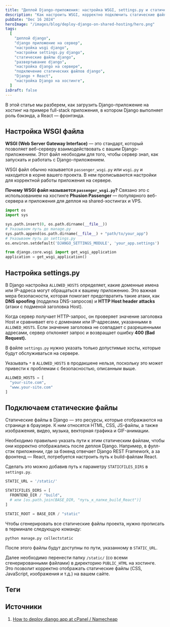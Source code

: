 ```yaml
---
title: "Деплой Django-приложения: настройка WSGI, settings.py и статических файлов"
description: "Как настроить WSGI, корректно подключить статические файлы и обеспечить бесперебойную работу Django приложения с React фронтендом на сервере"
pubDate: "Dec 16 2024"
heroImage: "/images/blog/deploy-django-on-shared-hosting/hero.png"
tags:
  [
    "деплой django",
    "django приложение на сервер",
    "настройка wsgi django",
    "настройки settings.py django",
    "статические файлы django",
    "развертывание django",
    "настройка django на сервере",
    "подключение статических файлов django",
    "Django + React",
    "настройка Django на хостинге",
  ]
isDraft: false
---
```



В этой статье мы разберем, как загрузить Django-приложение на хостинг на примере full-stack приложения, в котором Django выполняет роль бэкэнда, а React — фронтэнда.

## Настройка WSGI файла

**WSGI (Web Server Gateway Interface)** — это стандарт, который позволяет веб-серверу взаимодействовать с вашим Django-приложением. Этот файл необходим для того, чтобы сервер знал, как запускать и работать с Django-приложением.

WSGI файл обычно называется `passenger_wsgi.py` или `wsgi.py` и находится в корне вашего проекта. В нем прописываются настройки для корректной работы приложения на сервере.

**Почему WSGI файл называется `passenger_wsgi.py`?** Связано это с использованием на хостинге **Phusion Passenger** — популярного веб-сервера
и приложения для деплоя на shared-хостингах и VPS.

```python title="passenger_wsgi.py"
import os
import sys

sys.path.insert(0, os.path.dirname(__file__))
# Указываем путь до manage.py
sys.path.append(os.path.dirname(__file__) + "path/to/your_app")
# Указываем путь до settings.py
os.environ.setdefault('DJANGO_SETTINGS_MODULE', 'your_app.settings')

from django.core.wsgi import get_wsgi_application
application = get_wsgi_application()
```

## Настройка settings.py

В Django настройка `ALLOWED_HOSTS` определяет, какие доменные имена или IP-адреса могут обращаться к вашему приложению. Это важная мера безопасности, которая помогает предотвратить такие атаки, как **DNS spoofing** (подделка DNS-запросов) и **HTTP Host header attacks** (атаки с подменой заголовка Host).

Когда сервер получает HTTP-запрос, он проверяет значение заголовка Host и сравнивает его с доменами или IP-адресами, указанными в `ALLOWED_HOSTS`. Если значение заголовка не совпадает с разрешенными адресами, сервер отклоняет запрос и возвращает ошибку **400 (Bad Request).**

В файле `settings.py` нужно указать только допустимые хосты, которые будут обслуживаться на сервере.

Указывать `*` в `ALLOWED_HOSTS` в продакшене нельзя, поскольку это может привести к проблемам с безопасностью, описанным выше.

```python title="settings.py"
ALLOWED_HOSTS = [
  "your-site.com",
  "www.your-site.com"
]
```

## Подключаем статические файлы

Статические файлы в Django — это ресурсы, которые отображаются на странице в браузере. К ним относятся HTML, CSS, JS-файлы, а также изображения, видео, музыка, векторная графика и GIF-анимации.

Необходимо правильно указать пути к этим статическим файлам, чтобы они корректно отображались после деплоя Django. Например, в фулл-стэк приложении, где за бэкенд отвечает Django REST Framework, а за фронтенд — React, потребуется настроить путь к build-файлам React.

Сделать это можно добавив путь к параметру `STATICFILES_DIRS` в `settings.py`.

```python title="settings.py" {3-6}
STATIC_URL = '/static/'

STATICFILES_DIRS = [
  FRONTEND_DIR / "build",
  # или [os.path.join(BASE_DIR, "путь_к_папке_build_React")]
]

STATIC_ROOT = BASE_DIR / "static"
```

Чтобы сгенерировать все статические файлы проекта, нужно прописать в терминале следующую команду:

```shell title="Terminal"
python manage.py collectstatic
```

После этого файлы будут доступны по пути, указанному в `STATIC_URL`.

Далее необходимо перенести папку `/static/` (со всеми сгенерированными файлами) в директорию `PUBLIC_HTML` на хостинге. Это позволит корректно отображать статические файлы (CSS, JavaScript, изображения и т.д.) на вашем сайте.

## Теги

<Tags tags={frontmatter.tags} />

## Источники

1. [How to deploy django app at cPanel / Namecheap](https://medium.com/@whitedodox/how-to-deploy-django-app-at-cpanel-namecheap-188ca5262f57)
